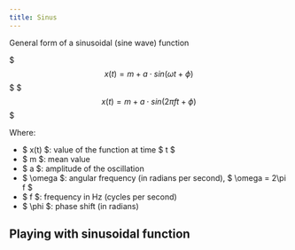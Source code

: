 ```yaml
---
title: Sinus
---
```



General form of a sinusoidal (sine wave) function

$$$
x(t) = m + a \cdot sin(\omega t + \phi)
$$$
$$$
x(t) = m + a \cdot sin(2 \pi f t + \phi)
$$$


Where:
- $ x(t) $: value of the function at time $ t $
- $ m $: mean value
- $ a $: amplitude of the oscillation
- $ \omega $: angular frequency (in radians per second), $ \omega = 2\pi f $
- $ f $: frequency in Hz (cycles per second)
- $ \phi $: phase shift (in radians)

## Playing with sinusoidal function


<Sinus />